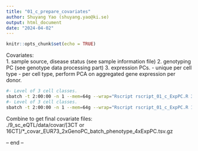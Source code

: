 ```yaml
---
title: "01_c_prepare_covariates"
author: Shuyang Yao (shuyang.yao@ki.se)
output: html_document
date: "2024-04-02"
---
```


```r
knitr::opts_chunk$set(echo = TRUE)
```

Covariates:  
1. sample source, disease status (see sample information file)
2. genotyping PC (see genotype data processing part)
3. expression PCs. 
- unique per cell type
- per cell type, perform PCA on aggregated gene expression per donor. 
```bash
#- Level of 3 cell classes. 
sbatch -t 2:00:00 -n 1 --mem=64g --wrap="Rscript rscript_01_c_ExpPC.R 3CT"
#- Level of 3 cell classes. 
sbatch -t 2:00:00 -n 1 --mem=64g --wrap="Rscript rscript_01_c_ExpPC.R 15CT"
```
  
Combine to get final covariate files:  
./9_sc_eQTL/data/covar/[3CT or 16CT]/*_covar_EUR73_2xGenoPC_batch_phenotype_4xExpPC.tsv.gz
  
-- end --  